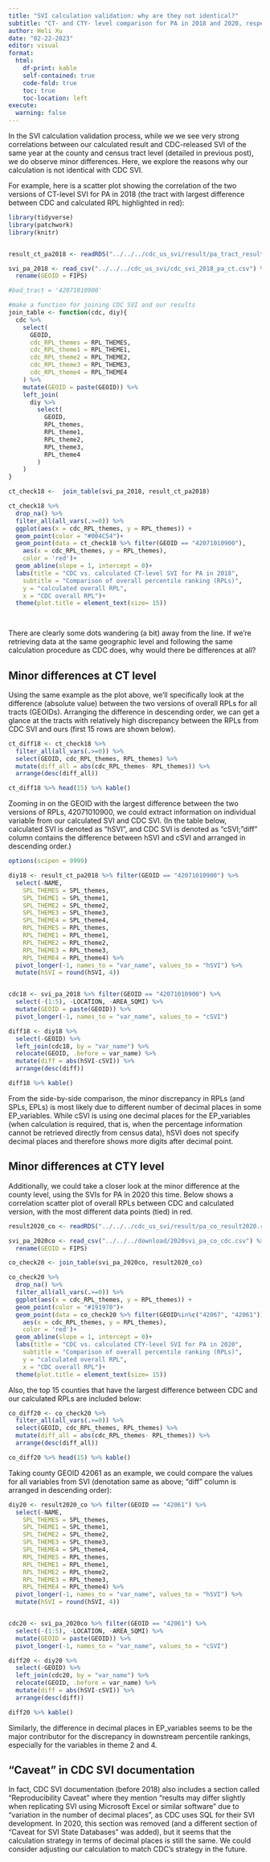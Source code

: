 ```yaml
---
title: "SVI calculation validation: why are they not identical?"
subtitle: "CT- and CTY- level comparison for PA in 2018 and 2020, respectively"
author: Heli Xu
date: "02-22-2023"
editor: visual
format:
  html:
    df-print: kable
    self-contained: true
    code-fold: true
    toc: true
    toc-location: left
execute:
  warning: false
---
```


In the SVI calculation validation process, while we we see very strong correlations between our calculated result and CDC-released SVI of the same year at the county and census tract level (detailed in previous post), we do observe minor differences. Here, we explore the reasons why our calculation is not identical with CDC SVI.

For example, here is a scatter plot showing the correlation of the two versions of CT-level SVI for PA in 2018 (the tract with largest difference between CDC and calculated RPL highlighted in red):

```r
library(tidyverse)
library(patchwork)
library(knitr)


result_ct_pa2018 <- readRDS("../../../cdc_us_svi/result/pa_tract_result2018.rds")

svi_pa_2018 <- read_csv("../../../cdc_us_svi/cdc_svi_2018_pa_ct.csv") %>% 
  rename(GEOID = FIPS)

#bad_tract = '42071010900'

#make a function for joining CDC SVI and our results
join_table <- function(cdc, diy){
  cdc %>% 
    select(
      GEOID,
      cdc_RPL_themes = RPL_THEMES,
      cdc_RPL_theme1 = RPL_THEME1,
      cdc_RPL_theme2 = RPL_THEME2,
      cdc_RPL_theme3 = RPL_THEME3,
      cdc_RPL_theme4 = RPL_THEME4
    ) %>%
    mutate(GEOID = paste(GEOID)) %>%
    left_join(
      diy %>%
        select(
          GEOID,
          RPL_themes,
          RPL_theme1,
          RPL_theme2,
          RPL_theme3,
          RPL_theme4
        )
    ) 
}

ct_check18 <-  join_table(svi_pa_2018, result_ct_pa2018)

ct_check18 %>% 
  drop_na() %>% 
  filter_all(all_vars(.>=0)) %>% 
  ggplot(aes(x = cdc_RPL_themes, y = RPL_themes)) +
  geom_point(color = "#004C54")+
  geom_point(data = ct_check18 %>% filter(GEOID == "42071010900"),
    aes(x = cdc_RPL_themes, y = RPL_themes),
    color = 'red')+
  geom_abline(slope = 1, intercept = 0)+
  labs(title = "CDC vs. calculated CT-level SVI for PA in 2018",
    subtitle = "Comparison of overall percentile ranking (RPLs)",
    y = "calculated overall RPL",
    x = "CDC overall RPL")+
  theme(plot.title = element_text(size= 15))

  
```

There are clearly some dots wandering (a bit) away from the line. If we're retrieving data at the same geographic level and following the same calculation procedure as CDC does, why would there be differences at all?

## Minor differences at CT level

Using the same example as the plot above, we'll specifically look at the difference (absolute value) between the two versions of overall RPLs for all tracts (GEOIDs). Arranging the difference in descending order, we can get a glance at the tracts with relatively high discrepancy between the RPLs from CDC SVI and ours (first 15 rows are shown below).

```r
ct_diff18 <- ct_check18 %>%
  filter_all(all_vars(.>=0)) %>% 
  select(GEOID, cdc_RPL_themes, RPL_themes) %>% 
  mutate(diff_all = abs(cdc_RPL_themes- RPL_themes)) %>% 
  arrange(desc(diff_all))

ct_diff18 %>% head(15) %>% kable()

```

Zooming in on the GEOID with the largest difference between the two versions of RPLs, 42071010900, we could extract information on individual variable from our calculated SVI and CDC SVI. (In the table below, calculated SVI is denoted as "hSVI", and CDC SVI is denoted as "cSVI; "diff" column contains the difference between hSVI and cSVI and arranged in descending order.)

```r
options(scipen = 9999)

diy18 <- result_ct_pa2018 %>% filter(GEOID == "42071010900") %>% 
  select(-NAME,
    SPL_THEMES = SPL_themes,
    SPL_THEME1 = SPL_theme1,
    SPL_THEME2 = SPL_theme2,
    SPL_THEME3 = SPL_theme3,
    SPL_THEME4 = SPL_theme4,
    RPL_THEMES = RPL_themes,
    RPL_THEME1 = RPL_theme1,
    RPL_THEME2 = RPL_theme2,
    RPL_THEME3 = RPL_theme3,
    RPL_THEME4 = RPL_theme4) %>% 
  pivot_longer(-1, names_to = "var_name", values_to = "hSVI") %>% 
  mutate(hSVI = round(hSVI, 4))


cdc18 <- svi_pa_2018 %>% filter(GEOID == "42071010900") %>% 
  select(-(1:5), -LOCATION, -AREA_SQMI) %>% 
  mutate(GEOID = paste(GEOID)) %>% 
  pivot_longer(-1, names_to = "var_name", values_to = "cSVI")

diff18 <- diy18 %>% 
  select(-GEOID) %>% 
  left_join(cdc18, by = "var_name") %>% 
  relocate(GEOID, .before = var_name) %>% 
  mutate(diff = abs(hSVI-cSVI)) %>% 
  arrange(desc(diff))

diff18 %>% kable()
```

From the side-by-side comparison, the minor discrepancy in RPLs (and SPLs, EPLs) is most likely due to different number of decimal places in some EP_variables. While cSVI is using one decimal places for the EP_variables (when calculation is required, that is, when the percentage information cannot be retrieved directly from census data), hSVI does not specify decimal places and therefore shows more digits after decimal point.

## Minor differences at CTY level

Additionally, we could take a closer look at the minor difference at the county level, using the SVIs for PA in 2020 this time. Below shows a correlation scatter plot of overall RPLs between CDC and calculated version, with the most different data points (tied) in red.

```r
result2020_co <- readRDS("../../../cdc_us_svi/result/pa_co_result2020.rds")

svi_pa_2020co <- read_csv("../../../download/2020svi_pa_co_cdc.csv") %>% 
  rename(GEOID = FIPS)

co_check20 <- join_table(svi_pa_2020co, result2020_co)

co_check20 %>% 
  drop_na() %>% 
  filter_all(all_vars(.>=0)) %>% 
  ggplot(aes(x = cdc_RPL_themes, y = RPL_themes)) +
  geom_point(color = "#191970")+
  geom_point(data = co_check20 %>% filter(GEOID%in%c("42067", "42061")),
    aes(x = cdc_RPL_themes, y = RPL_themes),
    color = 'red')+
  geom_abline(slope = 1, intercept = 0)+
  labs(title = "CDC vs. calculated CTY-level SVI for PA in 2020",
    subtitle = "Comparison of overall percentile ranking (RPLs)",
    y = "calculated overall RPL",
    x = "CDC overall RPL")+
  theme(plot.title = element_text(size= 15))

```

Also, the top 15 counties that have the largest difference between CDC and our calculated RPLs are included below:

```r
co_diff20 <- co_check20 %>% 
  filter_all(all_vars(.>=0)) %>% 
  select(GEOID, cdc_RPL_themes, RPL_themes) %>% 
  mutate(diff_all = abs(cdc_RPL_themes- RPL_themes)) %>% 
  arrange(desc(diff_all))

co_diff20 %>% head(15) %>% kable()
```

Taking county GEOID 42061 as an example, we could compare the values for all variables from SVI (denotation same as above; "diff" column is arranged in descending order):

```r
diy20 <- result2020_co %>% filter(GEOID == "42061") %>% 
  select(-NAME,
    SPL_THEMES = SPL_themes,
    SPL_THEME1 = SPL_theme1,
    SPL_THEME2 = SPL_theme2,
    SPL_THEME3 = SPL_theme3,
    SPL_THEME4 = SPL_theme4,
    RPL_THEMES = RPL_themes,
    RPL_THEME1 = RPL_theme1,
    RPL_THEME2 = RPL_theme2,
    RPL_THEME3 = RPL_theme3,
    RPL_THEME4 = RPL_theme4) %>% 
  pivot_longer(-1, names_to = "var_name", values_to = "hSVI") %>% 
  mutate(hSVI = round(hSVI, 4))


cdc20 <- svi_pa_2020co %>% filter(GEOID == "42061") %>% 
  select(-(1:5), -LOCATION, -AREA_SQMI) %>% 
  mutate(GEOID = paste(GEOID)) %>% 
  pivot_longer(-1, names_to = "var_name", values_to = "cSVI")

diff20 <- diy20 %>% 
  select(-GEOID) %>% 
  left_join(cdc20, by = "var_name") %>% 
  relocate(GEOID, .before = var_name) %>% 
  mutate(diff = abs(hSVI-cSVI)) %>% 
  arrange(desc(diff))

diff20 %>% kable()

```

Similarly, the difference in decimal places in EP_variables seems to be the major contributor for the discrepancy in downstream percentile rankings, especially for the variables in theme 2 and 4.

## "Caveat" in CDC SVI documentation

In fact, CDC SVI documentation (before 2018) also includes a section called "Reproducibility Caveat" where they mention "results may differ slightly when replicating SVI using Microsoft Excel or similar software" due to "variation in the number of decimal places", as CDC uses SQL for their SVI development. In 2020, this section was removed (and a different section of "Caveat for SVI State Databases" was added), but it seems that the calculation strategy in terms of decimal places is still the same. We could consider adjusting our calculation to match CDC's strategy in the future.
